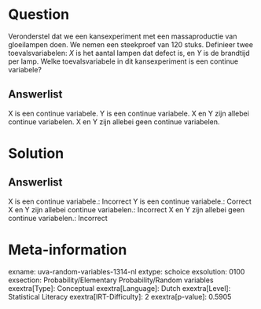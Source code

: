 Question
========

Veronderstel dat we een kansexperiment met een massaproductie van
gloeilampen doen. We nemen een steekproef van 120 stuks. Definieer twee
toevalsvariabelen: *X* is het aantal lampen dat defect is, en *Y* is de
brandtijd per lamp. Welke toevalsvariabele in dit kansexperiment is een
continue variabele?

Answerlist
----------

X is een continue variabele.
Y is een continue variabele.
X en Y zijn allebei continue variabelen.
X en Y zijn allebei geen continue variabelen.

Solution
========

Answerlist
----------

X is een continue variabele.: Incorrect
Y is een continue variabele.: Correct
X en Y zijn allebei continue variabelen.: Incorrect
X en Y zijn allebei geen continue variabelen.: Incorrect

Meta-information
================
exname: uva-random-variables-1314-nl
extype: schoice
exsolution: 0100
exsection: Probability/Elementary Probability/Random variables
exextra[Type]: Conceptual
exextra[Language]: Dutch
exextra[Level]: Statistical Literacy
exextra[IRT-Difficulty]: 2
exextra[p-value]: 0.5905

